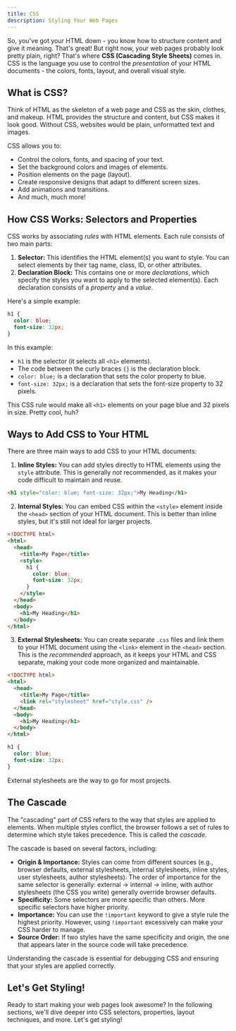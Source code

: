 ```yaml
---
title: CSS
description: Styling Your Web Pages
---
```


So, you've got your HTML down - you know how to structure content and give it meaning.
That's great! But right now, your web pages probably look pretty plain, right? That's where **CSS (Cascading Style Sheets)** comes in.
CSS is the language you use to control the _presentation_ of your HTML documents - the colors, fonts, layout, and overall visual style.

## What is CSS?

Think of HTML as the skeleton of a web page and CSS as the skin, clothes, and makeup.
HTML provides the structure and content, but CSS makes it look good.
Without CSS, websites would be plain, unformatted text and images.

CSS allows you to:

- Control the colors, fonts, and spacing of your text.
- Set the background colors and images of elements.
- Position elements on the page (layout).
- Create responsive designs that adapt to different screen sizes.
- Add animations and transitions.
- And much, much more!

## How CSS Works: Selectors and Properties

CSS works by associating _rules_ with HTML elements.
Each rule consists of two main parts:

1.  **Selector:** This identifies the HTML element(s) you want to style.
  You can select elements by their tag name, class, ID, or other attributes.
2.  **Declaration Block:** This contains one or more _declarations_, which specify the styles you want to apply to the selected element(s).
  Each declaration consists of a _property_ and a _value_.

Here's a simple example:

```css
h1 {
  color: blue;
  font-size: 32px;
}
```

In this example:

- `h1` is the selector (it selects all `<h1>` elements).
- The code between the curly braces `{}` is the declaration block.
- `color: blue;` is a declaration that sets the color property to blue.
- `font-size: 32px;` is a declaration that sets the font-size property to 32 pixels.

This CSS rule would make all `<h1>` elements on your page blue and 32 pixels in size.
Pretty cool, huh?

## Ways to Add CSS to Your HTML

There are three main ways to add CSS to your HTML documents:

1.  **Inline Styles:** You can add styles directly to HTML elements using the `style` attribute.
  This is generally _not_ recommended, as it makes your code difficult to maintain and reuse.

```html
<h1 style="color: blue; font-size: 32px;">My Heading</h1>
```

2.  **Internal Styles:** You can embed CSS within the `<style>` element inside the `<head>` section of your HTML document.
  This is better than inline styles, but it's still not ideal for larger projects.

```html
<!DOCTYPE html>
<html>
  <head>
    <title>My Page</title>
    <style>
      h1 {
        color: blue;
        font-size: 32px;
      }
    </style>
  </head>
  <body>
    <h1>My Heading</h1>
  </body>
</html>
```

3.  **External Stylesheets:** You can create separate `.css` files and link them to your HTML document using the `<link>` element in the `<head>` section.
  This is the _recommended_ approach, as it keeps your HTML and CSS separate, making your code more organized and maintainable.

```html title="index.html"
<!DOCTYPE html>
<html>
  <head>
    <title>My Page</title>
    <link rel="stylesheet" href="style.css" />
  </head>
  <body>
    <h1>My Heading</h1>
  </body>
</html>
```

```css title="style.css"
h1 {
  color: blue;
  font-size: 32px;
}
```

External stylesheets are the way to go for most projects.

## The Cascade

The "cascading" part of CSS refers to the way that styles are applied to elements.
When multiple styles conflict, the browser follows a set of rules to determine which style takes precedence.
This is called the _cascade_.

The cascade is based on several factors, including:

- **Origin & Importance:** Styles can come from different sources (e.g., browser defaults, external stylesheets, internal stylesheets, inline styles, user stylesheets, author stylesheets).
  The order of importance for the same selector is generally: external -> internal -> inline, with author stylesheets (the CSS you write) generally override browser defaults.
- **Specificity:** Some selectors are more specific than others.
  More specific selectors have higher priority.
- **Importance:** You can use the `!important` keyword to give a style rule the highest priority.
  However, using `!important` excessively can make your CSS harder to manage.
- **Source Order:** If two styles have the same specificity and origin, the one that appears later in the source code will take precedence.

Understanding the cascade is essential for debugging CSS and ensuring that your styles are applied correctly.

## Let's Get Styling!

Ready to start making your web pages look awesome? In the following sections, we'll dive deeper into CSS selectors, properties, layout techniques, and more.
Let's get styling!
